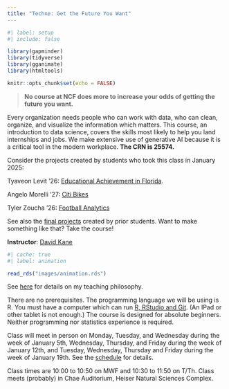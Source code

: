 ```yaml
---
title: "Techne: Get the Future You Want"
---
```


```r
#| label: setup
#| include: false

library(gapminder)
library(tidyverse)
library(gganimate)
library(htmltools)

knitr::opts_chunk$set(echo = FALSE)
```

> **No course at NCF does more to increase your odds of getting the future you want.**

Every organization needs people who can work with data, who can clean, organize, and visualize the information which matters. This course, an introduction to data science, covers the skills most likely to help you land internships and jobs. We make extensive use of generative AI because it is a critical tool in the modern workplace. **The CRN is 25574.** 

Consider the projects created by students who took this class in January 2025:

Tyaveon Levit '26: [Educational Achievement in Florida](https://tytylove01.github.io/Florida-Education). 

Angelo Morelli '27: [Citi Bikes](https://drainr.github.io/citi-bike-live/)

Tyler Zoucha '26: [Football Analytics](https://t-zoucha.github.io/Futbol-Data/)

See also the [final projects](https://isp.davidkane.info/projects.html) created by prior students. Want to make something like that? Take the course! 

**Instructor**: [David Kane](http://www.davidkane.info)

```r
#| cache: true
#| label: animation

read_rds("images/animation.rds")
```

See [here](https://davidkane.info/writings/philosophy.html) for details on my teaching philosophy.

There are no prerequisites. The programming language we will be using is R. You must have a computer which can run [R, RStudio and Git](https://happygitwithr.com). (An IPad or other tablet is not enough.) The course is designed for absolute beginners. Neither programming nor statistics experience is required.

Class will meet in person on Monday, Tuesday, and Wednesday during the week of January 5th, Wednesday, Thursday, and Friday during the week of January 12th, and Tuesday, Wednesday, Thursday and Friday during the week of January 19th. See the [schedule](schedule.html) for details.

 Class times are 10:00 to 10:50 on MWF and 10:30 to 11:50 on T/Th. Class meets (probably) in Chae Auditorium, Heiser Natural Sciences Complex. 

